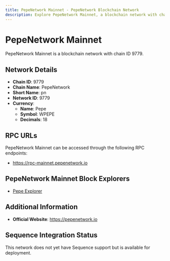 ```yaml
--- 
title: PepeNetwork Mainnet - PepeNetwork Blockchain Network
description: Explore PepeNetwork Mainnet, a blockchain network with chain ID 9779. Learn about its native currency, Pepe, and how to interact with the network.
---
```


# PepeNetwork Mainnet

PepeNetwork Mainnet is a blockchain network with chain ID 9779.

## Network Details

- **Chain ID**: 9779
- **Chain Name**: PepeNetwork
- **Short Name**: pn
- **Network ID**: 9779
- **Currency**: 
  - **Name**: Pepe
  - **Symbol**: WPEPE
  - **Decimals**: 18

## RPC URLs

PepeNetwork Mainnet can be accessed through the following RPC endpoints:

- https://rpc-mainnet.pepenetwork.io

## PepeNetwork Mainnet Block Explorers

- [Pepe Explorer](https://explorer.pepenetwork.io)

## Additional Information

- **Official Website**: https://pepenetwork.io

## Sequence Integration Status

This network does not yet have Sequence support but is available for deployment.
